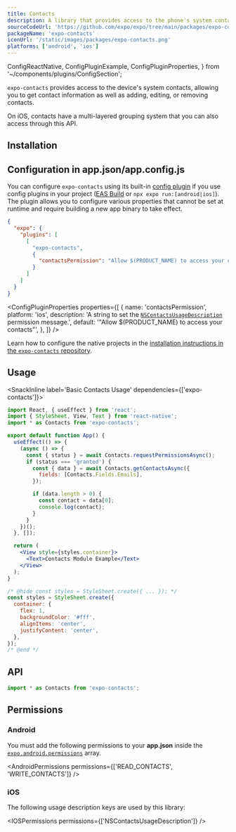 ```yaml
---
title: Contacts
description: A library that provides access to the phone's system contacts.
sourceCodeUrl: 'https://github.com/expo/expo/tree/main/packages/expo-contacts'
packageName: 'expo-contacts'
iconUrl: '/static/images/packages/expo-contacts.png'
platforms: ['android', 'ios']
---
```


  ConfigReactNative,
  ConfigPluginExample,
  ConfigPluginProperties,
} from '~/components/plugins/ConfigSection';

`expo-contacts` provides access to the device's system contacts, allowing you to get contact information as well as adding, editing, or removing contacts.

On iOS, contacts have a multi-layered grouping system that you can also access through this API.

## Installation

<APIInstallSection />

## Configuration in app.json/app.config.js

You can configure `expo-contacts` using its built-in [config plugin](/config-plugins/introduction/) if you use config plugins in your project ([EAS Build](/build/introduction) or `npx expo run:[android|ios]`). The plugin allows you to configure various properties that cannot be set at runtime and require building a new app binary to take effect.

<ConfigPluginExample>

```json app.json
{
  "expo": {
    "plugins": [
      [
        "expo-contacts",
        {
          "contactsPermission": "Allow $(PRODUCT_NAME) to access your contacts."
        }
      ]
    ]
  }
}
```

</ConfigPluginExample>

<ConfigPluginProperties
  properties={[
    {
      name: 'contactsPermission',
      platform: 'ios',
      description: 'A string to set the [`NSContactsUsageDescription`](#ios) permission message.',
      default: '"Allow $(PRODUCT_NAME) to access your contacts"',
    },
  ]}
/>

<ConfigReactNative>

Learn how to configure the native projects in the [installation instructions in the `expo-contacts` repository](https://github.com/expo/expo/tree/main/packages/expo-contacts#installation-in-bare-react-native-projects).

</ConfigReactNative>

## Usage

<SnackInline label='Basic Contacts Usage' dependencies={['expo-contacts']}>

```jsx
import React, { useEffect } from 'react';
import { StyleSheet, View, Text } from 'react-native';
import * as Contacts from 'expo-contacts';

export default function App() {
  useEffect(() => {
    (async () => {
      const { status } = await Contacts.requestPermissionsAsync();
      if (status === 'granted') {
        const { data } = await Contacts.getContactsAsync({
          fields: [Contacts.Fields.Emails],
        });

        if (data.length > 0) {
          const contact = data[0];
          console.log(contact);
        }
      }
    })();
  }, []);

  return (
    <View style={styles.container}>
      <Text>Contacts Module Example</Text>
    </View>
  );
}

/* @hide const styles = StyleSheet.create({ ... }); */
const styles = StyleSheet.create({
  container: {
    flex: 1,
    backgroundColor: '#fff',
    alignItems: 'center',
    justifyContent: 'center',
  },
});
/* @end */
```

</SnackInline>

## API

```js
import * as Contacts from 'expo-contacts';
```

<APISection packageName="expo-contacts" apiName="Contacts" />

## Permissions

### Android

You must add the following permissions to your **app.json** inside the [`expo.android.permissions`](/versions/latest/config/app/#permissions) array.

<AndroidPermissions permissions={['READ_CONTACTS', 'WRITE_CONTACTS']} />

### iOS

The following usage description keys are used by this library:

<IOSPermissions permissions={['NSContactsUsageDescription']} />
